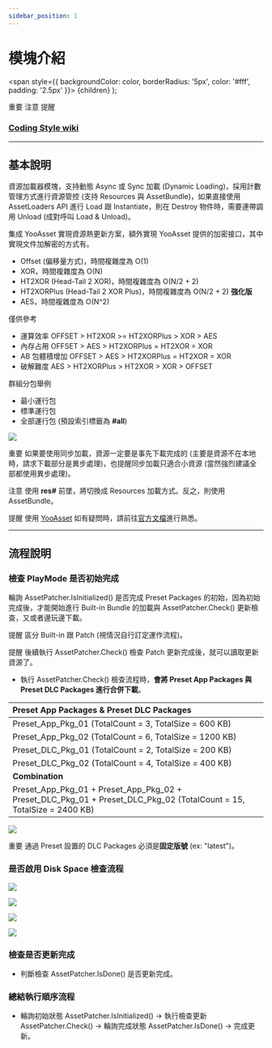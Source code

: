 ```yaml
---
sidebar_position: 1
---
```


# 模塊介紹

  <span
    style={{
      backgroundColor: color,
      borderRadius: '5px',
      color: '#fff',
      padding: '2.5px'
    }}>
    {children}
  </span>
);

<Highlight color="#ff2f00">重要</Highlight> <Highlight color="#0373fc">注意</Highlight> <Highlight color="#00d679">提醒</Highlight>

### [Coding Style wiki](https://github.com/michael811125/OxGFrame/wiki/Coding-Style)

---

## 基本說明

資源加載器模塊，支持動態 Async 或 Sync 加載 (Dynamic Loading)，採用計數管理方式進行資源管控 (支持 Resources 與 AssetBundle)，如果直接使用 AssetLoaders API 進行 Load 跟 Instantiate，則在 Destroy 物件時，需要連帶調用 Unload (成對呼叫 Load & Unload)。

集成 YooAsset 實現資源熱更新方案，額外實現 YooAsset 提供的加密接口，其中實現文件加解密的方式有。
- Offset (偏移量方式)，時間複雜度為 <Highlight color="#00d679">O(1)</Highlight>
- XOR，時間複雜度為 <Highlight color="#00d679">O(N)</Highlight>
- HT2XOR (Head-Tail 2 XOR)，時間複雜度為 <Highlight color="#00d679">O(N/2 + 2)</Highlight>
- HT2XORPlus (Head-Tail 2 XOR Plus)，時間複雜度為 <Highlight color="#00d679">O(N/2 + 2)</Highlight> **強化版**
- AES，時間複雜度為 <Highlight color="#00d679">O(N^2)</Highlight>

僅供參考
- 運算效率 OFFSET > HT2XOR >= HT2XORPlus > XOR > AES
- 內存占用 OFFSET > AES > HT2XORPlus = HT2XOR = XOR
- AB 包體積增加 OFFSET > AES > HT2XORPlus = HT2XOR = XOR
- 破解難度 AES > HT2XORPlus > HT2XOR > XOR > OFFSET

群組分包舉例
  - 最小運行包
  - 標準運行包
  - 全部運行包 (預設索引標籤為 **#all**)

![](/img/assetloader/img_16.png)

<Highlight color="#ff2f00">重要</Highlight> 如果要使用同步加載，資源一定要是事先下載完成的 (主要是資源不在本地時，請求下載部分是異步處理)，也提醒同步加載只適合小資源 (當然強烈建議全部都使用異步處理)。

<Highlight color="#0373fc">注意</Highlight> 使用 **res#** 前墜，將切換成 Resources 加載方式。反之，則使用 AssetBundle。

<Highlight color="#00d679">提醒</Highlight> 使用 [YooAsset](https://github.com/tuyoogame/YooAsset) 如有疑問時，請前往[官方文檔](https://www.yooasset.com/)進行熟悉。

---

## 流程說明

### 檢查 PlayMode 是否初始完成

輪詢 AssetPatcher.IsInitialized() 是否完成 Preset Packages 的初始，因為初始完成後，才能開始進行 Built-in Bundle 的加載與 AssetPatcher.Check() 更新檢查，又或者邊玩邊下載。

<Highlight color="#00d679">提醒</Highlight> 區分 Built-in 跟 Patch (視情況自行訂定運作流程)。

<Highlight color="#00d679">提醒</Highlight> 後續執行 AssetPatcher.Check() 檢查 Patch 更新完成後，就可以讀取更新資源了。
- 執行 AssetPatcher.Check() 檢查流程時，**會將 Preset App Packages 與 Preset DLC Packages 進行合併下載**。  

| **Preset App Packages & Preset DLC Packages** |
|:-|
| Preset_App_Pkg_01 (TotalCount = 3, TotalSize = 600 KB) |
| Preset_App_Pkg_02 (TotalCount = 6, TotalSize = 1200 KB) |
| Preset_DLC_Pkg_01 (TotalCount = 2, TotalSize = 200 KB) |
| Preset_DLC_Pkg_02 (TotalCount = 4, TotalSize = 400 KB) |
| **Combination** |
| Preset_App_Pkg_01 + Preset_App_Pkg_02 + Preset_DLC_Pkg_01 + Preset_DLC_Pkg_02 (TotalCount = 15, TotalSize = 2400 KB) |

![](/img/assetloader/img_17.png)

<Highlight color="#ff2f00">重要</Highlight> 通過 Preset 設置的 DLC Packages 必須是**固定版號** (ex: "latest")。

### 是否啟用 Disk Space 檢查流程

![](/img/assetloader/img_18.png)

![](/img/assetloader/img_19.png)

![](/img/assetloader/img_20.png)

![](/img/assetloader/img_21.png)

### 檢查是否更新完成
- 判斷檢查 AssetPatcher.IsDone() 是否更新完成。

### 總結執行順序流程
- 輪詢初始狀態 AssetPatcher.IsInitialized() -> 執行檢查更新 AssetPatcher.Check() -> 輪詢完成狀態 AssetPatcher.IsDone() -> 完成更新。